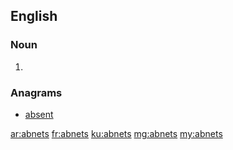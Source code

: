 ==English==

===Noun===
{{head|en|plural}}

# {{plural of|abnet|lang=en}}

===Anagrams===
* [[absent#English|absent]]

[[ar:abnets]]
[[fr:abnets]]
[[ku:abnets]]
[[mg:abnets]]
[[my:abnets]]